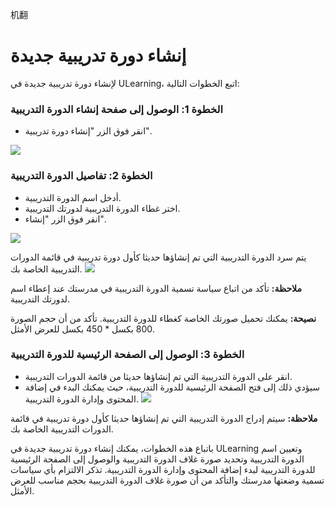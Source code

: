 机翻
# إنشاء دورة تدريبية جديدة 

 لإنشاء دورة تدريبية جديدة في ULearning، اتبع الخطوات التالية: 

 ### الخطوة 1: الوصول إلى صفحة إنشاء الدورة التدريبية 
 - انقر فوق الزر "إنشاء دورة تدريبية". 

 ![]( /img/utest/teacher/appendix01.png) 

 ### الخطوة 2: تفاصيل الدورة التدريبية 
 - أدخل اسم الدورة التدريبية. 
 - اختر غطاء الدورة التدريبية لدورتك التدريبية. 
 - انقر فوق الزر "إنشاء". 

 ![]( /img/utest/teacher/appendix02.png) 

 يتم سرد الدورة التدريبية التي تم إنشاؤها حديثا كأول دورة تدريبية في قائمة الدورات التدريبية الخاصة بك. 
 ![]( /img/utest/teacher/appendix03.png) 

 **ملاحظة:** تأكد من اتباع سياسة تسمية الدورة التدريبية في مدرستك عند إعطاء اسم لدورتك التدريبية. 

 **نصيحة:** يمكنك تحميل صورتك الخاصة كغطاء للدورة التدريبية. تأكد من أن حجم الصورة 800 بكسل * 450 بكسل للعرض الأمثل. 

 ### الخطوة 3: الوصول إلى الصفحة الرئيسية للدورة التدريبية 
 - انقر على الدورة التدريبية التي تم إنشاؤها حديثا من قائمة الدورات التدريبية. 
 - سيؤدي ذلك إلى فتح الصفحة الرئيسية للدورة التدريبية، حيث يمكنك البدء في إضافة المحتوى وإدارة الدورة التدريبية. 
 ![]( /img/utest/teacher/appendix04.png) 

 **ملاحظة:** سيتم إدراج الدورة التدريبية التي تم إنشاؤها حديثا كأول دورة تدريبية في قائمة الدورات التدريبية الخاصة بك. 

 باتباع هذه الخطوات، يمكنك إنشاء دورة تدريبية جديدة في ULearning وتعيين اسم الدورة التدريبية وتحديد صورة غلاف الدورة التدريبية والوصول إلى الصفحة الرئيسية للدورة التدريبية لبدء إضافة المحتوى وإدارة الدورة التدريبية. تذكر الالتزام بأي سياسات تسمية وضعتها مدرستك والتأكد من أن صورة غلاف الدورة التدريبية بحجم مناسب للعرض الأمثل.

